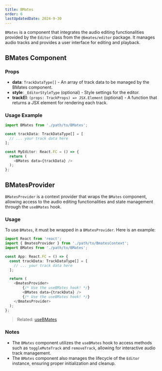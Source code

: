 ```yaml
---
title: BMates
order: 6
lastUpdatedDate: 2024-9-30
---
```


`BMates` is a component that integrates the audio editing functionalities provided by the `Editor` class from the `@bmates/editor` package. It manages audio tracks and provides a user interface for editing and playback.

## BMates Component

### Props

- **data**: `TrackDataType[]` - An array of track data to be managed by the BMates component.
- **style**: `_EditorStyleType` (optional) - Style settings for the editor.
- **trackEl**: `(props: TrackProps) => JSX.Element` (optional) - A function that returns a JSX element for rendering each track.

### Usage Example

```typescript
import BMates from './path/to/BMates';

const trackData: TrackDataType[] = [
  // ... your track data here
];

const MyEditor: React.FC = () => {
  return (
    <BMates data={trackData} />
  );
};
```

## BMatesProvider

`BMatesProvider` is a context provider that wraps the `BMates` component, allowing access to the audio editing functionalities and state management through the `useBMates` hook.

### Usage

To use `BMates`, it must be wrapped in a `BMatesProvider`. Here is an example:

```typescript
import React from 'react';
import { BmatesProvider } from './path/to/BmatesContext';
import BMates from './path/to/BMates';

const App: React.FC = () => {
  const trackData: TrackDataType[] = [
    // ... your track data here
  ];

  return (
    <BmatesProvider>
        {/* Use the useBMates hook! */}
        <BMates data={trackData} />
        {/* Use the useBMates hook! */}
    </BmatesProvider>
  );
};
```

> Related: [useBMates](/docs/usebmates)

### Notes

- The `BMates` component utilizes the `useBMates` hook to access methods such as `toggleMuteTrack` and `removeTrack`, allowing for interactive audio track management.
- The `BMates` component also manages the lifecycle of the `Editor` instance, ensuring proper initialization and cleanup.

```

```
